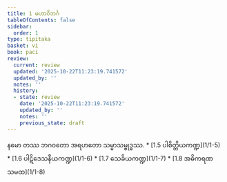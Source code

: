 ```yaml
---
title: 1 မဟာဝိဘင်္ဂ
tableOfContents: false
sidebar:
  order: 1
type: tipitaka
basket: vi
book: paci
review:
  current: review
  updated: '2025-10-22T11:23:19.741572'
  updated_by: ''
  notes: ''
  history:
  - state: review
    date: '2025-10-22T11:23:19.741572'
    updated_by: ''
    notes: ''
    previous_state: draft
---
```



<ReviewStatus review={frontmatter.review} showDetails={true} />

<HypothesisAnnotation frontmatter={frontmatter} />

<DynamicBreadcrumb />

<Paragraph number="1" type="center" book="paci">
နမော တဿ ဘဂဝတော အရဟတော သမ္မာသမ္ဗုဒ္ဓဿ.

</Paragraph>

<TableOfContents book="paci" section="1">
* [1.5 ပါစိတ္တိယကဏ္ဍ](1/1-5)
* [1.6 ပါဋိဒေသနီယကဏ္ဍ](1/1-6)
* [1.7 သေခိယကဏ္ဍ](1/1-7)
* [1.8 အဓိကရဏသမထ](1/1-8)
</TableOfContents>